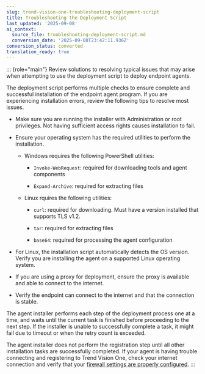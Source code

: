 ```yaml
---
slug: trend-vision-one-troubleshooting-deployment-script
title: Troubleshooting the Deployment Script
last_updated: '2025-09-08'
ai_context:
  source_file: troubleshooting-deployment-script.md
  conversion_date: '2025-09-08T23:42:11.936Z'
conversion_status: converted
translation_ready: true
---
```


::: {role="main"}
Review solutions to resolving typical issues that may arise when attempting to use the deployment script to deploy endpoint agents.

The deployment script performs multiple checks to ensure complete and successful installation of the endpoint agent program. If you are experiencing installation errors, review the following tips to resolve most issues.

- Make sure you are running the installer with Administration or root privileges. Not having sufficient access rights causes installation to fail.

- Ensure your operating system has the required utilities to perform the installation.

  - Windows requires the following PowerShell utilities:

    - `Invoke-WebRequest`: required for downloading tools and agent components

    - `Expand-Archive`: required for extracting files

  - Linux rquires the following utilities:

    - `curl`: required for downloading. Must have a version installed that supports TLS v1.2.

    - `tar`: required for extracting files

    - `base64`: required for processing the agent configuration

- For Linux, the installation script automatically detects the OS version. Verify you are installing the agent on a supported Linux operating system.

- If you are using a proxy for deployment, ensure the proxy is available and able to connect to the internet.

- Verify the endpoint can connect to the internet and that the connection is stable.

The agent installer performs each step of the deployment process one at a time, and waits until the current task is finished before proceeding to the next step. If the installer is unable to successfully complete a task, it might fail due to timeout or when the retry count is exceeded.

The agent installer does not perform the registration step until all other installation tasks are successfully completed. If your agent is having trouble connecting and registering to Trend Vision One, check your internet connection and verify that your [firewall settings are properly configured](firewall-exception-requirements-for.mdx).
:::

